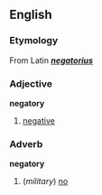 ==English==
=== Etymology ===
From Latin '''''[[negatorius]]'''''

=== Adjective ===
'''negatory'''
# [[negative]]
===Adverb===
'''negatory'''
#(''military'') [[no]]